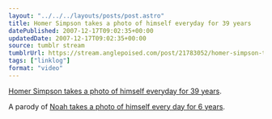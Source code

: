 ```yaml
---
layout: "../../../layouts/posts/post.astro"
title: Homer Simpson takes a photo of himself everyday for 39 years
datePublished: 2007-12-17T09:02:35+00:00
updatedDate: 2007-12-17T09:02:35+00:00
source: tumblr stream
tumblrUrl: https://stream.anglepoised.com/post/21783052/homer-simpson-takes-a-photo-of-himself-everyday
tags: ["linklog"]
format: "video"
---
```


[Homer Simpson takes a photo of himself everyday for 39 years][1].

A parody of [Noah takes a photo of himself every day for 6 years][2].

[1]: https://www.youtube.com/watch?v=jJajXv1n_VI
[2]: https://www.youtube.com/watch?v=6B26asyGKDo
